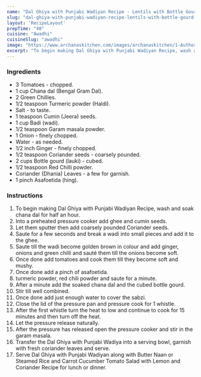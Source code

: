 ---
name: "Dal Ghiya with Punjabi Wadiyan Recipe - Lentils with Bottle Gourd & Sundried Lentil Dumplings"
slug: "dal-ghiya-with-punjabi-wadiyan-recipe-lentils-with-bottle-gourd-sundried-lentil-dumplings"
layout: 'RecipeLayout'
prepTime: "40"
cuisine: "Awadhi"
cuisineSlug: "awadhi"
image: "https://www.archanaskitchen.com/images/archanaskitchen/1-Author/Anshu_Pande/Dal_Ghiya_with_Punjabi_Vadiyan__Lentils_with_Bottle_Gourd_and_Sundried_Lentil_Dumplings.jpg"
excerpt: "To begin making Dal Ghiya with Punjabi Wadiyan Recipe, wash and soak chana dal for half an hour"
---

### Ingredients

- 3 Tomatoes - chopped.
- 1 cup Chana dal (Bengal Gram Dal).
- 2 Green Chillies.
- 1/2 teaspoon Turmeric powder (Haldi).
- Salt - to taste.
- 1 teaspoon Cumin (Jeera) seeds.
- 1 cup Badi (wadi).
- 1/2 teaspoon Garam masala powder.
- 1 Onion - finely chopped.
- Water - as needed.
- 1/2 inch Ginger - finely chopped.
- 1/2 teaspoon Coriander seeds - coarsely pounded.
- 2 cups Bottle gourd (lauki) - cubed.
- 1/2 teaspoon Red Chilli powder.
- Coriander (Dhania) Leaves - a few for garnish.
- 1 pinch Asafoetida (hing).

### Instructions

1. To begin making Dal Ghiya with Punjabi Wadiyan Recipe, wash and soak chana dal for half an hour.
1. Into a preheated pressure cooker add ghee and cumin seeds.
1. Let them sputter then add coarsely pounded Coriander seeds.
1. Saute for a few seconds and break a wadi into small pieces and add it to the ghee.
1. Saute till the wadi become golden brown in colour and add ginger, onions and green chilli and sauté them till the onions become soft.
1. Once done add tomatoes and cook them till they become soft and mushy.
1. Once done add a pinch of asafoetida.
1. turmeric powder,  red chili powder and  saute for a minute.
1. After a minute add the soaked chana dal  and the cubed bottle gourd.
1. Stir till well combined.
1. Once done add just enough water to cover the sabzi.
1. Close the lid of the pressure pan and pressure cook for 1 whistle.
1. After the first whistle turn the heat to low and continue to cook for 15 minutes and then turn off the heat.
1. Let the pressure release naturally.
1. After the pressure has released open the pressure cooker and stir in the garam masala.
1. Transfer the Dal Ghiya with Punjabi Wadiya into a serving bowl, garnish with fresh coriander leaves and serve.
1. Serve Dal Ghiya with Punjabi Wadiyan along with Butter Naan or  Steamed Rice and Carrot Cucumber Tomato Salad with Lemon and Coriander Recipe for lunch or dinner.
